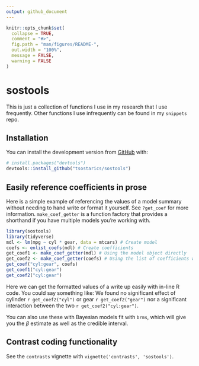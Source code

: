 ```yaml
---
output: github_document
---
```


<!-- README.md is generated from README.Rmd. Please edit that file -->

```r
knitr::opts_chunk$set(
  collapse = TRUE,
  comment = "#>",
  fig.path = "man/figures/README-",
  out.width = "100%",
  message = FALSE,
  warning = FALSE
)
```

# sostools

<!-- badges: start -->
<!-- badges: end -->

This is just a collection of functions I use in my research that I use
frequently. Other functions I use infrequently can be found in my `snippets`
repo.

## Installation

You can install the development version from [GitHub](https://github.com/) with:

``` r
# install.packages("devtools")
devtools::install_github("tsostarics/sostools")
```
## Easily reference coefficients in prose

Here is a simple example of referencing the values of a model summary
without needing to hand write or format it yourself. See `?get_coef` for more
information. `make_coef_getter` is a function factory that provides a shorthand
if you have multiple models you're working with.

```r
library(sostools)
library(tidyverse)
mdl <- lm(mpg ~ cyl * gear, data = mtcars) # Create model
coefs <- enlist_coefs(mdl) # Create coefficients
get_coef1 <- make_coef_getter(mdl) # Using the model object directly
get_coef2 <- make_coef_getter(coefs) # Using the list of coefficients we made
get_coef("cyl:gear", coefs)
get_coef1("cyl:gear")
get_coef2("cyl:gear")
```

Here we can get the formatted values of a write up easily with in-line R code.
You could say something like: We found no significant effect of cylinder 
`r get_coef2("cyl")` or gear `r get_coef2("gear")` nor a significant interaction
between the two `r get_coef2("cyl:gear")`.

You can also use these with Bayesian models fit with `brms`, which will give you
the $\beta$ estimate as well as the credible interval.

## Contrast coding functionality

See the `contrasts` vignette with `vignette('contrasts', 'sostools')`.
